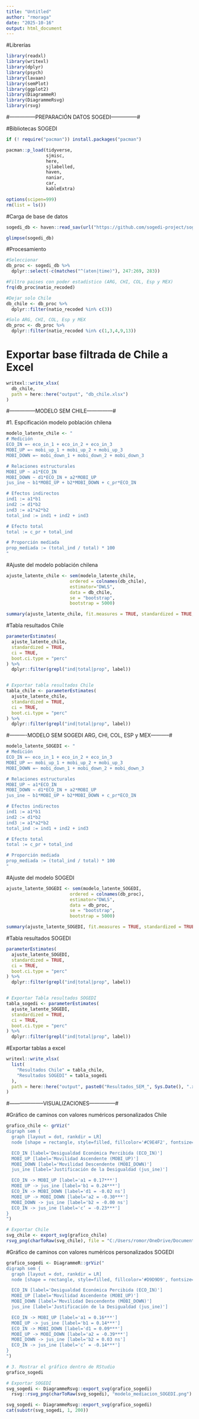 ```yaml
---
title: "Untitled"
author: "rmoraga"
date: "2025-10-16"
output: html_document
---
```



#Librerías
```r
library(readxl)
library(writexl)
library(dplyr)
library(psych)
library(lavaan)
library(semPlot)
library(ggplot2)
library(DiagrammeR)
library(DiagrammeRsvg)
library(rsvg)


```



#---------------PREPARACIÓN DATOS SOGEDI---------------#

#Bibliotecas SOGEDI
```r
if (! require("pacman")) install.packages("pacman")

pacman::p_load(tidyverse,
               sjmisc, 
               here,
               sjlabelled,
               haven,
               naniar,
               car,
               kableExtra)

options(scipen=999)
rm(list = ls())
```

#Carga de base de datos
```r
sogedi_db <- haven::read_sav(url("https://github.com/sogedi-project/sogedi-data/raw/refs/heads/main/input/data/original/SOGEDI_dataset_V1.sav"), user_na = T)

glimpse(sogedi_db)
```

#Procesamiento
```r
#Seleccionar
db_proc <- sogedi_db %>% 
  dplyr::select(-c(matches("^(aten|time)"), 247:269, 283))

#Filtro paises con poder estadístico (ARG, CHI, COL, Esp y MEX)
frq(db_proc$natio_recoded)

#Dejar solo Chile
db_chile <- db_proc %>% 
  dplyr::filter(natio_recoded %in% c(3)) 

#Solo ARG, CHI, COL, Esp y MEX
db_proc <- db_proc %>% 
  dplyr::filter(natio_recoded %in% c(1,3,4,9,13)) 

```

# Exportar base filtrada de Chile a Excel
```r
writexl::write_xlsx(
  db_chile,
  path = here::here("output", "db_chile.xlsx")
)

```



#---------------MODELO SEM CHILE---------------#

#1. Espcificación modelo población chilena
```r
modelo_latente_chile <- "
# Medición
ECO_IN =~ eco_in_1 + eco_in_2 + eco_in_3
MOBI_UP =~ mobi_up_1 + mobi_up_2 + mobi_up_3
MOBI_DOWN =~ mobi_down_1 + mobi_down_2 + mobi_down_3

# Relaciones estructurales
MOBI_UP ~ a1*ECO_IN
MOBI_DOWN ~ d1*ECO_IN + a2*MOBI_UP
jus_ine ~ b1*MOBI_UP + b2*MOBI_DOWN + c_pr*ECO_IN

# Efectos indirectos
ind1 := a1*b1
ind2 := d1*b2
ind3 := a1*a2*b2
total_ind := ind1 + ind2 + ind3

# Efecto total
total := c_pr + total_ind

# Proporción mediada
prop_mediada := (total_ind / total) * 100
"

```

#Ajuste del modelo población chilena
```r
ajuste_latente_chile <- sem(modelo_latente_chile, 
                        ordered = colnames(db_chile), 
                        estimator="DWLS", 
                        data = db_chile, 
                        se = "bootstrap", 
                        bootstrap = 5000)

summary(ajuste_latente_chile, fit.measures = TRUE, standardized = TRUE, rsquare = TRUE)

```

#Tabla resultados Chile
```r
parameterEstimates(
  ajuste_latente_chile,
  standardized = TRUE,
  ci = TRUE,
  boot.ci.type = "perc"
) %>%
  dplyr::filter(grepl("ind|total|prop", label))


# Exportar tabla resultados Chile
tabla_chile <- parameterEstimates(
  ajuste_latente_chile,
  standardized = TRUE,
  ci = TRUE,
  boot.ci.type = "perc"
) %>%
  dplyr::filter(grepl("ind|total|prop", label))

```







#----------MODELO SEM SOGEDI ARG, CHI, COL, ESP y MEX-----------#

```r
modelo_latente_SOGEDI <- "
# Medición
ECO_IN =~ eco_in_1 + eco_in_2 + eco_in_3
MOBI_UP =~ mobi_up_1 + mobi_up_2 + mobi_up_3
MOBI_DOWN =~ mobi_down_1 + mobi_down_2 + mobi_down_3

# Relaciones estructurales
MOBI_UP ~ a1*ECO_IN
MOBI_DOWN ~ d1*ECO_IN + a2*MOBI_UP
jus_ine ~ b1*MOBI_UP + b2*MOBI_DOWN + c_pr*ECO_IN

# Efectos indirectos
ind1 := a1*b1
ind2 := d1*b2
ind3 := a1*a2*b2
total_ind := ind1 + ind2 + ind3

# Efecto total
total := c_pr + total_ind

# Proporción mediada
prop_mediada := (total_ind / total) * 100
"

```


#Ajuste del modelo SOGEDI
```r
ajuste_latente_SOGEDI <- sem(modelo_latente_SOGEDI, 
                        ordered = colnames(db_proc), 
                        estimator="DWLS", 
                        data = db_proc, 
                        se = "bootstrap", 
                        bootstrap = 5000)

summary(ajuste_latente_SOGEDI, fit.measures = TRUE, standardized = TRUE, rsquare = TRUE)

```

#Tabla resultados SOGEDI
```r
parameterEstimates(
  ajuste_latente_SOGEDI,
  standardized = TRUE,
  ci = TRUE,
  boot.ci.type = "perc"
) %>%
  dplyr::filter(grepl("ind|total|prop", label))


# Exportar Tabla resultados SOGEDI
tabla_sogedi <- parameterEstimates(
  ajuste_latente_SOGEDI,
  standardized = TRUE,
  ci = TRUE,
  boot.ci.type = "perc"
) %>%
  dplyr::filter(grepl("ind|total|prop", label))


```


#Exportar tablas a excel
```r
writexl::write_xlsx(
  list(
    "Resultados Chile" = tabla_chile,
    "Resultados SOGEDI" = tabla_sogedi
  ),
  path = here::here("output", paste0("Resultados_SEM_", Sys.Date(), ".xlsx"))
)

```







#--------------------VISUALIZACIONES---------------#


#Gráfico de caminos con valores numéricos personalizados Chile
```r
grafico_chile <- grViz("
digraph sem {
  graph [layout = dot, rankdir = LR]
  node [shape = rectangle, style=filled, fillcolor='#C9E4F2', fontsize=12]

  ECO_IN [label='Desigualdad Económica Percibida (ECO_IN)']
  MOBI_UP [label='Movilidad Ascendente (MOBI_UP)']
  MOBI_DOWN [label='Movilidad Descendente (MOBI_DOWN)']
  jus_ine [label='Justificación de la Desigualdad (jus_ine)']

  ECO_IN -> MOBI_UP [label='a1 = 0.17***']
  MOBI_UP -> jus_ine [label='b1 = 0.24***']
  ECO_IN -> MOBI_DOWN [label='d1 = -0.02 ns']
  MOBI_UP -> MOBI_DOWN [label='a2 = -0.30***']
  MOBI_DOWN -> jus_ine [label='b2 = -0.00 ns']
  ECO_IN -> jus_ine [label='c’ = -0.23***']
}
")

# Exportar Chile
svg_chile <- export_svg(grafico_chile)
rsvg_png(charToRaw(svg_chile), file = "C:/Users/romor/OneDrive/Documentos/GitHub/PEIEL_IJ_SMB_SOGEDI/output/modelo_mediacion_Chile.png")


```


#Gráfico de caminos con valores numéricos personalizados SOGEDI
```r
grafico_sogedi <- DiagrammeR::grViz("
digraph sem {
  graph [layout = dot, rankdir = LR]
  node [shape = rectangle, style=filled, fillcolor='#D9D9D9', fontsize=12]

  ECO_IN [label='Desigualdad Económica Percibida (ECO_IN)']
  MOBI_UP [label='Movilidad Ascendente (MOBI_UP)']
  MOBI_DOWN [label='Movilidad Descendente (MOBI_DOWN)']
  jus_ine [label='Justificación de la Desigualdad (jus_ine)']

  ECO_IN -> MOBI_UP [label='a1 = 0.16***']
  MOBI_UP -> jus_ine [label='b1 = 0.14***']
  ECO_IN -> MOBI_DOWN [label='d1 = 0.09***']
  MOBI_UP -> MOBI_DOWN [label='a2 = -0.39***']
  MOBI_DOWN -> jus_ine [label='b2 = 0.03 ns']
  ECO_IN -> jus_ine [label='c’ = -0.14***']
}
")

# 3. Mostrar el gráfico dentro de RStudio
grafico_sogedi

# Exportar SOGEDI
svg_sogedi <- DiagrammeRsvg::export_svg(grafico_sogedi)
  rsvg::rsvg_png(charToRaw(svg_sogedi), "modelo_mediacion_SOGEDI.png")


```


```r
svg_sogedi <- DiagrammeRsvg::export_svg(grafico_sogedi)
cat(substr(svg_sogedi, 1, 200))

```








